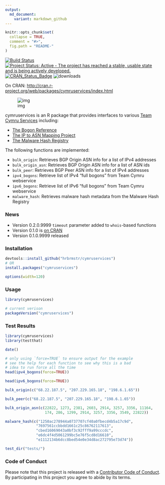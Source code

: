 ```yaml
---
output:
  md_document:
    variant: markdown_github
---
```


<!-- README.md is generated from README.Rmd. Please edit that file -->

```r
knitr::opts_chunk$set(
  collapse = TRUE,
  comment = "#>",
  fig.path = "README-"
)
```
[![Build Status](https://travis-ci.org/hrbrmstr/cymruservices.svg)](https://travis-ci.org/hrbrmstr/cymruservices) 
[![Project Status: Active - The project has reached a stable, usable state and is being actively developed.](http://www.repostatus.org/badges/0.1.0/active.svg)](http://www.repostatus.org/#active) 
[![CRAN_Status_Badge](http://www.r-pkg.org/badges/version/cymruservices)](http://cran.r-project.org/web/packages/cymruservices) 
![downloads](http://cranlogs.r-pkg.org/badges/grand-total/cymruservices)

On CRAN: [http://cran.r-project.org/web/packages/cymruservices/index.html](http://cran.r-project.org/web/packages/cymruservices/index.html)

![img](dragonr.jpg)

cymruservices is an R package that provides interfaces to various [Team Cymru Services](http://www.team-cymru.org/services.html) including:

- [The Bogon Reference](http://www.team-cymru.org/bogon-reference.html)
- [The IP to ASN Mapping Project](http://www.team-cymru.org/IP-ASN-mapping.html)
- [The Malware Hash Registry](http://www.team-cymru.org/MHR.html)

The following functions are implemented:

- `bulk_origin`:	Retrieves BGP Origin ASN info for a list of IPv4 addresses
- `bulk_origin_asn`:	Retrieves BGP Origin ASN info for a list of ASN ids
- `bulk_peer`:	Retrieves BGP Peer ASN info for a list of IPv4 addresses
- `ipv4_bogons`:	Retrieve list of IPv4 "full bogons" from Team Cymru webservice
- `ipv6_bogons`:	Retrieve list of IPv6 "full bogons" from Team Cymru webservice
- `malware_hash`:	Retrieves malware hash metadata from the Malware Hash Registry

### News

- Version 0.2.0.9999 `timeout` parameter added to `whois`-based functions
- Version 0.1.0 is [on CRAN](http://cran.r-project.org/web/packages/cymruservices/index.html)
- Version 0.1.0.9999 released

### Installation

```r
devtools::install_github("hrbrmstr/cymruservices")
# OR
install.packages("cymruservices")
```

```r
options(width=120)
```

### Usage

```r
library(cymruservices)

# current verison
packageVersion("cymruservices")

```

### Test Results

```r
library(cymruservices)
library(testthat)

date()

# only using `force=TRUE` to ensure output for the example
# see the help for each function to see why this is a bad
# idea to run force all the time
head(ipv4_bogons(force=TRUE))

head(ipv6_bogons(force=TRUE))

bulk_origin(c("68.22.187.5", "207.229.165.18", "198.6.1.65"))

bulk_peer(c("68.22.187.5", "207.229.165.18", "198.6.1.65"))

bulk_origin_asn(c(22822, 1273, 2381, 2603, 2914, 3257, 3356, 11164,
                  174, 286, 1299, 2914, 3257, 3356, 3549, 22822))

malware_hash(c("1250ac278944a0737707cf40a0fbecd4b5a17c9d",
              "7697561ccbbdd1661c25c86762117613",
              "cbed16069043a0bf3c92fff9a99cccdc",
              "e6dc4f4d5061299bc5e76f5cd8d16610",
              "e1112134b6dcc8bed54e0e34d8ac272795e73d74"))

test_dir("tests/")
```

### Code of Conduct

Please note that this project is released with a [Contributor Code of Conduct](CONDUCT.md). 
By participating in this project you agree to abide by its terms.
